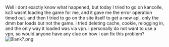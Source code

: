 Well i dont exactly know what happened, but today I tried to go on kancolle, kc3 wasnt loading the game for me, and it gave me the error operation timed out. and then I tried to go on the site itself to get a new api, only the dmm bar loads but not the game. i tried deleting cache, cookie, relogging in, and the only way it loaded was via vpn. i personally do not want to use a vpn, so would anyone have any clue on how i can fix this problem?[[File:Blank?.png|left]]<ac_metadata title="Problem: Getting a blank screen on the kancolle page"> </ac_metadata>